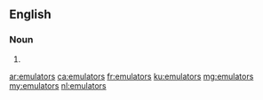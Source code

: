 ==English==

===Noun===
{{head|en|noun plural form}}

# {{plural of|emulator|lang=en}}

[[ar:emulators]]
[[ca:emulators]]
[[fr:emulators]]
[[ku:emulators]]
[[mg:emulators]]
[[my:emulators]]
[[nl:emulators]]